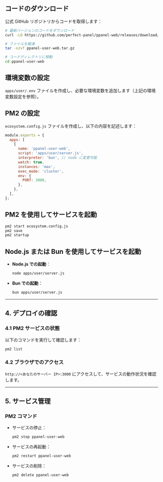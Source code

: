 ## コードのダウンロード

公式 GitHub リポジトリからコードを取得します：

```bash
# 最新バージョンのコードをダウンロード
curl -LO https://github.com/perfect-panel/ppanel-web/releases/download/v1.0.0/ppanel-user-web.tar.gz

# ファイルを解凍
tar -xzvf ppanel-user-web.tar.gz

# コードディレクトリに移動
cd ppanel-user-web
```

## 環境変数の設定

`apps/user/.env` ファイルを作成し、必要な環境変数を追加します（上記の環境変数設定を参照）。

## PM2 の設定

`ecosystem.config.js` ファイルを作成し、以下の内容を記述します：

```javascript
module.exports = {
  apps: [
    {
      name: 'ppanel-user-web',
      script: 'apps/user/server.js',
      interpreter: 'bun', // node に変更可能
      watch: true,
      instances: 'max',
      exec_mode: 'cluster',
      env: {
        PORT: 3000,
      },
    },
  ],
};
```

## PM2 を使用してサービスを起動

```bash
pm2 start ecosystem.config.js
pm2 save
pm2 startup
```

## Node.js または Bun を使用してサービスを起動

- **Node.js での起動**：

  ```bash
  node apps/user/server.js
  ```

- **Bun での起動**：

  ```bash
  bun apps/user/server.js
  ```

---

## **4. デプロイの確認**

### **4.1 PM2 サービスの状態**

以下のコマンドを実行して確認します：

```bash
pm2 list
```

### **4.2 ブラウザでのアクセス**

`http://<あなたのサーバー IP>:3000` にアクセスして、サービスの動作状況を確認します。

---

## **5. サービス管理**

### **PM2 コマンド**

- サービスの停止：

  ```bash
  pm2 stop ppanel-user-web
  ```

- サービスの再起動：

  ```bash
  pm2 restart ppanel-user-web
  ```

- サービスの削除：

  ```bash
  pm2 delete ppanel-user-web
  ```


<Giscus />

